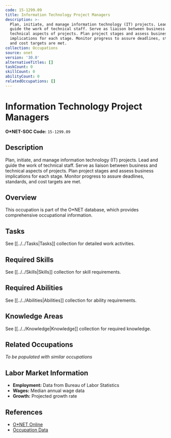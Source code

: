 ```yaml
---
code: 15-1299.09
title: Information Technology Project Managers
description: >-
  Plan, initiate, and manage information technology (IT) projects. Lead and
  guide the work of technical staff. Serve as liaison between business and
  technical aspects of projects. Plan project stages and assess business
  implications for each stage. Monitor progress to assure deadlines, standards,
  and cost targets are met.
collection: Occupations
source: onet
version: '30.0'
alternativeTitles: []
taskCount: 0
skillCount: 0
abilityCount: 0
relatedOccupations: []
---
```

# Information Technology Project Managers

**O*NET-SOC Code:** `15-1299.09`

## Description

Plan, initiate, and manage information technology (IT) projects. Lead and guide the work of technical staff. Serve as liaison between business and technical aspects of projects. Plan project stages and assess business implications for each stage. Monitor progress to assure deadlines, standards, and cost targets are met.

## Overview

This occupation is part of the O*NET database, which provides comprehensive occupational information.

## Tasks

See [[../../Tasks|Tasks]] collection for detailed work activities.

## Required Skills

See [[../../Skills|Skills]] collection for skill requirements.

## Required Abilities

See [[../../Abilities|Abilities]] collection for ability requirements.

## Knowledge Areas

See [[../../Knowledge|Knowledge]] collection for required knowledge.

## Related Occupations

*To be populated with similar occupations*

## Labor Market Information

- **Employment:** Data from Bureau of Labor Statistics
- **Wages:** Median annual wage data
- **Growth:** Projected growth rate

## References

- [O*NET Online](https://www.onetonline.org/link/summary/15-1299.09)
- [Occupation Data](https://www.onetcenter.org/)
